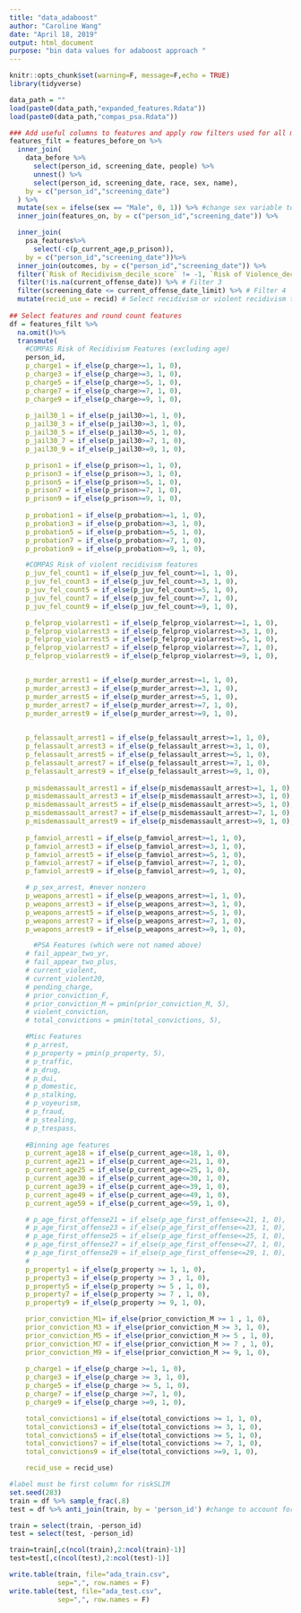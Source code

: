 ```yaml
---
title: "data_adaboost"
author: "Caroline Wang"
date: "April 18, 2019"
output: html_document
purpose: "bin data values for adaboost approach "
---
```


```r
knitr::opts_chunk$set(warning=F, message=F,echo = TRUE)
library(tidyverse)
```

```r
data_path = ""
load(paste0(data_path,"expanded_features.Rdata"))
load(paste0(data_path,"compas_psa.Rdata"))

```

```r
### Add useful columns to features and apply row filters used for all models
features_filt = features_before_on %>%
  inner_join(
    data_before %>% 
      select(person_id, screening_date, people) %>%
      unnest() %>%
      select(person_id, screening_date, race, sex, name),
    by = c("person_id","screening_date")
  ) %>%
  mutate(sex = ifelse(sex == "Male", 0, 1)) %>% #change sex variable to numeric encoding
  inner_join(features_on, by = c("person_id","screening_date")) %>%

  inner_join(
    psa_features%>%
      select(-c(p_current_age,p_prison)), 
    by = c("person_id","screening_date"))%>%
  inner_join(outcomes, by = c("person_id","screening_date")) %>%
  filter(`Risk of Recidivism_decile_score` != -1, `Risk of Violence_decile_score` != -1) %>% # Filter 1
  filter(!is.na(current_offense_date)) %>% # Filter 3
  filter(screening_date <= current_offense_date_limit) %>% # Filter 4
  mutate(recid_use = recid) # Select recidivism or violent recidivism to use in this script 
         
## Select features and round count features
df = features_filt %>%
  na.omit()%>%
  transmute(
    #COMPAS Risk of Recidivism Features (excluding age)
    person_id,
    p_charge1 = if_else(p_charge>=1, 1, 0),
    p_charge3 = if_else(p_charge>=3, 1, 0),
    p_charge5 = if_else(p_charge>=5, 1, 0),
    p_charge7 = if_else(p_charge>=7, 1, 0),
    p_charge9 = if_else(p_charge>=9, 1, 0),
  
    p_jail30_1 = if_else(p_jail30>=1, 1, 0),
    p_jail30_3 = if_else(p_jail30>=3, 1, 0),
    p_jail30_5 = if_else(p_jail30>=5, 1, 0),
    p_jail30_7 = if_else(p_jail30>=7, 1, 0),
    p_jail30_9 = if_else(p_jail30>=9, 1, 0),

    p_prison1 = if_else(p_prison>=1, 1, 0),
    p_prison3 = if_else(p_prison>=3, 1, 0),
    p_prison5 = if_else(p_prison>=5, 1, 0),
    p_prison7 = if_else(p_prison>=7, 1, 0),
    p_prison9 = if_else(p_prison>=9, 1, 0),
    
    p_probation1 = if_else(p_probation>=1, 1, 0),
    p_probation3 = if_else(p_probation>=3, 1, 0),
    p_probation5 = if_else(p_probation>=5, 1, 0),
    p_probation7 = if_else(p_probation>=7, 1, 0),
    p_probation9 = if_else(p_probation>=9, 1, 0),

    #COMPAS Risk of violent recidivism features
    p_juv_fel_count1 = if_else(p_juv_fel_count>=1, 1, 0),
    p_juv_fel_count3 = if_else(p_juv_fel_count>=3, 1, 0),
    p_juv_fel_count5 = if_else(p_juv_fel_count>=5, 1, 0),
    p_juv_fel_count7 = if_else(p_juv_fel_count>=7, 1, 0),
    p_juv_fel_count9 = if_else(p_juv_fel_count>=9, 1, 0),

    p_felprop_violarrest1 = if_else(p_felprop_violarrest>=1, 1, 0),
    p_felprop_violarrest3 = if_else(p_felprop_violarrest>=3, 1, 0),
    p_felprop_violarrest5 = if_else(p_felprop_violarrest>=5, 1, 0),
    p_felprop_violarrest7 = if_else(p_felprop_violarrest>=7, 1, 0),
    p_felprop_violarrest9 = if_else(p_felprop_violarrest>=9, 1, 0),


    p_murder_arrest1 = if_else(p_murder_arrest>=1, 1, 0),
    p_murder_arrest3 = if_else(p_murder_arrest>=3, 1, 0),
    p_murder_arrest5 = if_else(p_murder_arrest>=5, 1, 0),
    p_murder_arrest7 = if_else(p_murder_arrest>=7, 1, 0),
    p_murder_arrest9 = if_else(p_murder_arrest>=9, 1, 0),
    

    p_felassault_arrest1 = if_else(p_felassault_arrest>=1, 1, 0),
    p_felassault_arrest3 = if_else(p_felassault_arrest>=3, 1, 0),
    p_felassault_arrest5 = if_else(p_felassault_arrest>=5, 1, 0),
    p_felassault_arrest7 = if_else(p_felassault_arrest>=7, 1, 0),
    p_felassault_arrest9 = if_else(p_felassault_arrest>=9, 1, 0),
    
    p_misdemassault_arrest1 = if_else(p_misdemassault_arrest>=1, 1, 0),
    p_misdemassault_arrest3 = if_else(p_misdemassault_arrest>=3, 1, 0),
    p_misdemassault_arrest5 = if_else(p_misdemassault_arrest>=5, 1, 0),
    p_misdemassault_arrest7 = if_else(p_misdemassault_arrest>=7, 1, 0),
    p_misdemassault_arrest9 = if_else(p_misdemassault_arrest>=9, 1, 0),
    
    p_famviol_arrest1 = if_else(p_famviol_arrest>=1, 1, 0),
    p_famviol_arrest3 = if_else(p_famviol_arrest>=3, 1, 0),
    p_famviol_arrest5 = if_else(p_famviol_arrest>=5, 1, 0),
    p_famviol_arrest7 = if_else(p_famviol_arrest>=7, 1, 0),
    p_famviol_arrest9 = if_else(p_famviol_arrest>=9, 1, 0),

    # p_sex_arrest, #never nonzero
    p_weapons_arrest1 = if_else(p_weapons_arrest>=1, 1, 0),
    p_weapons_arrest3 = if_else(p_weapons_arrest>=3, 1, 0),
    p_weapons_arrest5 = if_else(p_weapons_arrest>=5, 1, 0),
    p_weapons_arrest7 = if_else(p_weapons_arrest>=7, 1, 0),
    p_weapons_arrest9 = if_else(p_weapons_arrest>=9, 1, 0),

      #PSA Features (which were not named above)
    # fail_appear_two_yr, 
    # fail_appear_two_plus, 
    # current_violent, 
    # current_violent20, 
    # pending_charge, 
    # prior_conviction_F, 
    # prior_conviction_M = pmin(prior_conviction_M, 5), 
    # violent_conviction, 
    # total_convictions = pmin(total_convictions, 5), 

    #Misc Features
    # p_arrest,
    # p_property = pmin(p_property, 5),
    # p_traffic,
    # p_drug,
    # p_dui,
    # p_domestic,
    # p_stalking,
    # p_voyeurism,
    # p_fraud,
    # p_stealing,
    # p_trespass,
    
    #Binning age features 
    p_current_age18 = if_else(p_current_age<=18, 1, 0),
    p_current_age21 = if_else(p_current_age<=21, 1, 0),
    p_current_age25 = if_else(p_current_age<=25, 1, 0),
    p_current_age30 = if_else(p_current_age<=30, 1, 0),
    p_current_age39 = if_else(p_current_age<=39, 1, 0),
    p_current_age49 = if_else(p_current_age<=49, 1, 0),
    p_current_age59 = if_else(p_current_age<=59, 1, 0),

    # p_age_first_offense21 = if_else(p_age_first_offense<=21, 1, 0),
    # p_age_first_offense23 = if_else(p_age_first_offense<=23, 1, 0),
    # p_age_first_offense25 = if_else(p_age_first_offense<=25, 1, 0),
    # p_age_first_offense27 = if_else(p_age_first_offense<=27, 1, 0),
    # p_age_first_offense29 = if_else(p_age_first_offense<=29, 1, 0),
    # 
    p_property1 = if_else(p_property >= 1, 1, 0),
    p_property3 = if_else(p_property >= 3 , 1, 0),
    p_property5 = if_else(p_property >= 5 , 1, 0),
    p_property7 = if_else(p_property >= 7 , 1, 0),
    p_property9 = if_else(p_property >= 9, 1, 0),

    prior_conviction_M1= if_else(prior_conviction_M >= 1 , 1, 0),
    prior_conviction_M3 = if_else(prior_conviction_M >= 3, 1, 0),
    prior_conviction_M5 = if_else(prior_conviction_M >= 5 , 1, 0),
    prior_conviction_M7 = if_else(prior_conviction_M >= 7 , 1, 0),
    prior_conviction_M9 = if_else(prior_conviction_M >= 9, 1, 0),
    
    p_charge1 = if_else(p_charge >=1, 1, 0),
    p_charge3 = if_else(p_charge >= 3, 1, 0),
    p_charge5 = if_else(p_charge >= 5, 1, 0),
    p_charge7 = if_else(p_charge >=7, 1, 0),
    p_charge9 = if_else(p_charge >=9, 1, 0),

    total_convictions1 = if_else(total_convictions >= 1, 1, 0),
    total_convictions3 = if_else(total_convictions >= 3, 1, 0),
    total_convictions5 = if_else(total_convictions >= 5, 1, 0),
    total_convictions7 = if_else(total_convictions >= 7, 1, 0),
    total_convictions9 = if_else(total_convictions >=9, 1, 0),

    recid_use = recid_use)

#label must be first column for riskSLIM
set.seed(283)
train = df %>% sample_frac(.8)
test = df %>% anti_join(train, by = 'person_id') #change to account for screening date!

train = select(train, -person_id)
test = select(test, -person_id)

train=train[,c(ncol(train),2:ncol(train)-1)]
test=test[,c(ncol(test),2:ncol(test)-1)]
```


```r
write.table(train, file="ada_train.csv",
            sep=",", row.names = F)
write.table(test, file="ada_test.csv",
            sep=",", row.names = F)

```

